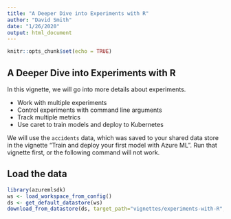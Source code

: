 ```yaml
---
title: "A Deeper Dive into Experiments with R"
author: "David Smith"
date: "1/26/2020"
output: html_document
---
```


```r
knitr::opts_chunk$set(echo = TRUE)
```

## A Deeper Dive into Experiments with R

In this vignette, we will go into more details about experiments.

* Work with multiple experiments
* Control experiments with command line arguments
* Track multiple metrics
* Use caret to train models and deploy to Kubernetes

We will use the `accidents` data, which was saved to your shared data store in the vignette "Train and deploy your first model with Azure ML". Run that vignette first, or the following command will not work.

## Load the data

```r
library(azuremlsdk)
ws <- load_workspace_from_config()
ds <- get_default_datastore(ws)
download_from_datastore(ds, target_path="vignettes/experiments-with-R",prefix="accidentdata")
```

